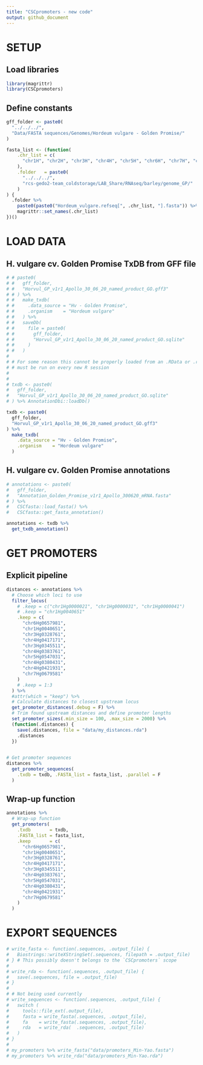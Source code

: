 ```yaml
---
title: "CSCpromoters - new code"
output: github_document
---
```


# SETUP
## Load libraries
```r
library(magrittr)
library(CSCpromoters)
```

## Define constants
```r
gff_folder <- paste0(
  "../../../",
  "Data/FASTA sequences/Genomes/Hordeum vulgare - Golden Promise/"
)

fasta_list <- (function(
    .chr_list = c(
      "chr1H", "chr2H", "chr3H", "chr4H", "chr5H", "chr6H", "chr7H", "chrUn"
    ),
    .folder   = paste0(
      "../../../",
      "rcs-gedo2-team_coldstorage/LAB_Share/RNAseq/barley/genome_GP/"
    )
) {
  .folder %>% 
    paste0(paste0("Hordeum_vulgare.refseq[", .chr_list, "].fasta")) %>% 
    magrittr::set_names(.chr_list)
})()
```


# LOAD DATA
## H. vulgare cv. Golden Promise TxDB from GFF file
```r
# # paste0(
# #   gff_folder,
# #   "Horvul_GP_v1r1_Apollo_30_06_20_named_product_GO.gff3"
# # ) %>% 
# #   make_txdb(
# #     .data_source = "Hv - Golden Promise",
# #     .organism    = "Hordeum vulgare"
# #   ) %>% 
# #   saveDb(
# #     file = paste0(
# #       gff_folder,
# #       "Horvul_GP_v1r1_Apollo_30_06_20_named_product_GO.sqlite"
# #     )
# #   )
# 
# # For some reason this cannot be properly loaded from an .RData or .rda file,
# # must be run on every new R session
# 
# 
# txdb <- paste0(
#   gff_folder,
#   "Horvul_GP_v1r1_Apollo_30_06_20_named_product_GO.sqlite"
# ) %>% AnnotationDbi::loadDb()

txdb <- paste0(
  gff_folder,
  "Horvul_GP_v1r1_Apollo_30_06_20_named_product_GO.gff3"
) %>%
  make_txdb(
    .data_source = "Hv - Golden Promise",
    .organism    = "Hordeum vulgare"
  )
```

## H. vulgare cv. Golden Promise annotations
```r
# annotations <- paste0(
#   gff_folder,
#   "Annotation_Golden_Promise_v1r1_Apollo_300620_mRNA.fasta"
# ) %>% 
#   CSCfasta::load_fasta() %>%
#   CSCfasta::get_fasta_annotation()

annotations <- txdb %>%
  get_txdb_annotation()
```


# GET PROMOTERS
## Explicit pipeline
```r
distances <- annotations %>%
  # Choose which loci to use
  filter_locus(
    # .keep = c("chr1Hg0000021", "chr1Hg0000031", "chr1Hg0000041")
    # .keep = "chr1Hg0040651"
    .keep = c(
      "chr6Hg0657981",
      "chr1Hg0040651",
      "chr3Hg0328761",
      "chr4Hg0417171",
      "chr3Hg0345511",
      "chr4Hg0383761",
      "chr5Hg0547031",
      "chr4Hg0380431",
      "chr4Hg0421931",
      "chr7Hg0679581"
    )
    # .keep = 1:3
  ) %>% 
  #attr(which = "keep") %>%
  # Calculate distances to closest upstream locus
  get_promoter_distances(.debug = F) %>%
  # Trim found upstream distances and define promoter lengths
  set_promoter_sizes(.min_size = 100, .max_size = 2000) %>%
  (function(.distances) {
    save(.distances, file = "data/my_distances.rda")
    .distances
  })
  

# Get promoter sequences
distances %>% 
  get_promoter_sequences(
    .txdb = txdb, .FASTA_list = fasta_list, .parallel = F
  )
```


## Wrap-up function
```r
annotations %>%
  # Wrap-up function
  get_promoters(
    .txdb       = txdb,
    .FASTA_list = fasta_list,
    .keep       = c(
      "chr6Hg0657981",
      "chr1Hg0040651",
      "chr3Hg0328761",
      "chr4Hg0417171",
      "chr3Hg0345511",
      "chr4Hg0383761",
      "chr5Hg0547031",
      "chr4Hg0380431",
      "chr4Hg0421931",
      "chr7Hg0679581"
    )
  )
```


# EXPORT SEQUENCES
```r
# write_fasta <- function(.sequences, .output_file) {
#   Biostrings::writeXStringSet(.sequences, filepath = .output_file)
# } # This possibly doesn't belongs to the `CSCpromoters` scope
# 
# write_rda <- function(.sequences, .output_file) {
#   save(.sequences, file = .output_file)
# }
# 
# # Not being used currently
# write_sequences <- function(.sequences, .output_file) {
#   switch (
#     tools::file_ext(.output_file),
#     fasta = write_fasta(.sequences, .output_file),
#     fa    = write_fasta(.sequences, .output_file),
#     rda   = write_rda(  .sequences, .output_file)
#   )
# }
# 
# my_promoters %>% write_fasta("data/promoters_Min-Yao.fasta")
# my_promoters %>% write_rda("data/promoters_Min-Yao.rda")
```